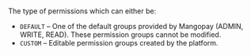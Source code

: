 <ResponseField name="Type" type="string"   
default="**Default value:** DEFAULT, CUSTOM">    
The type of permissions which can either be:  
- `DEFAULT` – One of the default groups provided by Mangopay (ADMIN, WRITE, READ). These permission groups cannot be modified.  
- `CUSTOM` – Editable permission groups created by the platform.  
</ResponseField>